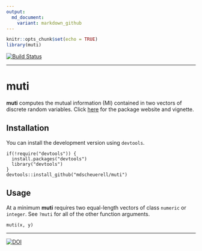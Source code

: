 ```yaml
---
output:
  md_document:
    variant: markdown_github
---
```


```r
knitr::opts_chunk$set(echo = TRUE)
library(muti)
```

[![Build Status](https://travis-ci.org/mdscheuerell/muti.svg?branch=master)](https://travis-ci.org/mdscheuerell/muti)

***

# muti

**muti** computes the mutual information (MI) contained in two vectors of discrete random variables. Click [here](https://mdscheuerell.github.io/muti) for the package website and vignette.

## Installation

You can install the development version using `devtools`.

```
if(!require("devtools")) {
  install.packages("devtools")
  library("devtools")
}
devtools::install_github("mdscheuerell/muti")
```

## Usage

At a minimum **muti** requires two equal-length vectors of class `numeric` or `integer`. See `?muti` for all of the other function arguments.

```
muti(x, y)
```

***

[![DOI](https://zenodo.org/badge/85351399.svg)](https://zenodo.org/badge/latestdoi/85351399)


